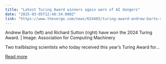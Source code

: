 ```yaml
---
title: "Latest Turing Award winners again warn of AI dangers"
date: "2025-03-05T12:48:34.000Z"
link: "https://www.theverge.com/news/624485/turing-award-andrew-barto-richard-sutton-ai-dangers"
---
```


Andrew Barto (left) and Richard Sutton (right) have won the 2024 Turing Award. | Image: Association for Computing Machinery

Two trailblazing scientists who today received this year’s Turing Award for...

[Read more](https://www.theverge.com/news/624485/turing-award-andrew-barto-richard-sutton-ai-dangers)
